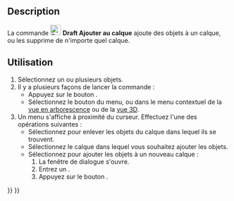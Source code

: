 <languages/>

{{Docnav/fr
|[[Draft_SelectGroup/fr|Sélection groupée]]
|[[Draft_AddToGroup/fr|Ajouter au groupe]]
|[[Draft_Workbench/fr|Atelier Draft]]
|IconL=Draft_SelectGroup.svg
|IconR=Draft_AddToGroup.svg
|IconC=Workbench_Draft.svg
}}

{{GuiCommand/fr
|Name=Draft AddToLayer
|Name/fr=Draft Ajouter au calque
|MenuLocation=Utilitaires → Ajouter à un calque...
|Workbenches=[[Draft_Workbench/fr|Draft]]
|Version=1.1
|SeeAlso=[[Draft_LayerManager/fr|Draft Gestionnaire de calques]]
}}

==Description==

La commande [[Image:Draft_AddToLayer.svg|24px]] '''Draft Ajouter au calque''' ajoute des objets à un calque, ou les supprime de n'importe quel calque. {{Version/fr|1.1}}

<span id="Usage"></span>
==Utilisation==

<div class="mw-translate-fuzzy">
# Sélectionnez un ou plusieurs objets.
# Il y a plusieurs façons de lancer la commande :
#* Appuyez sur le bouton {{Button|[[Image:Draft_AddToLayer.svg|16px]] [[Draft_AddToLayer/fr|Ajouter à un calque...]]}}.
#* Sélectionnez le bouton {{MenuCommand|Utilitaires → [[Image:Draft_AddToLayer.svg|16px]] [[Draft_AddToLayer/fr|Ajouter à un calque...]]}} du menu, ou dans le menu contextuel de la [[Tree_view/fr|vue en arborescence]] ou de la [[3D_view/fr|vue 3D]].
# Un menu s'affiche à proximité du curseur. Effectuez l'une des opérations suivantes :
#* Sélectionnez {{MenuCommand|Enlever du calque}} pour enlever les objets du calque dans lequel ils se trouvent.
#* Sélectionnez le calque dans lequel vous souhaitez ajouter les objets.
#* Sélectionnez {{MenuCommand|Ajouter à un nouveau calque...}} pour ajouter les objets à un nouveau calque :
#*# La fenêtre de dialogue {{MenuCommand|Créer un nouveau calque}} s'ouvre.
#*# Entrez un {{MenuCommand|Nom du calque}}.
#*# Appuyez sur le bouton {{Button|OK}}.
</div>


{{Docnav/fr
|[[Draft_SelectGroup/fr|Sélection groupée]]
|[[Draft_AddToGroup/fr|Ajouter au groupe]]
|[[Draft_Workbench/fr|Atelier Draft]]
|IconL=Draft_SelectGroup.svg
|IconR=Draft_AddToGroup.svg
|IconC=Workbench_Draft.svg
}}

{{Draft Tools navi{{#translation:}}}}
{{Userdocnavi{{#translation:}}}}